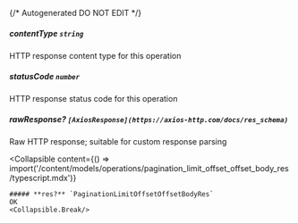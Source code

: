 {/* Autogenerated DO NOT EDIT  */}

##### **contentType** `string`
HTTP response content type for this operation

##### **statusCode** `number`
HTTP response status code for this operation

##### **rawResponse?** `[AxiosResponse](https://axios-http.com/docs/res_schema)`
Raw HTTP response; suitable for custom response parsing

<Collapsible
    content={() => import('/content/models/operations/pagination_limit_offset_offset_body_res/typescript.mdx')}
>
    ##### **res?** `PaginationLimitOffsetOffsetBodyRes`
    OK
    <Collapsible.Break/>
</Collapsible>

